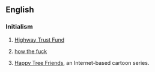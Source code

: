 ==English==

===Initialism===
{{rfc-header|Initialism}}
{{head|en|initialism}}

# {{lb|en|US}} [[w:Highway Trust Fund|Highway Trust Fund]]
# {{lb|en|Australia}} [[how the fuck]]
# {{lb|en|US}} [[w:Happy Tree Friends|Happy Tree Friends]], an Internet-based cartoon series.